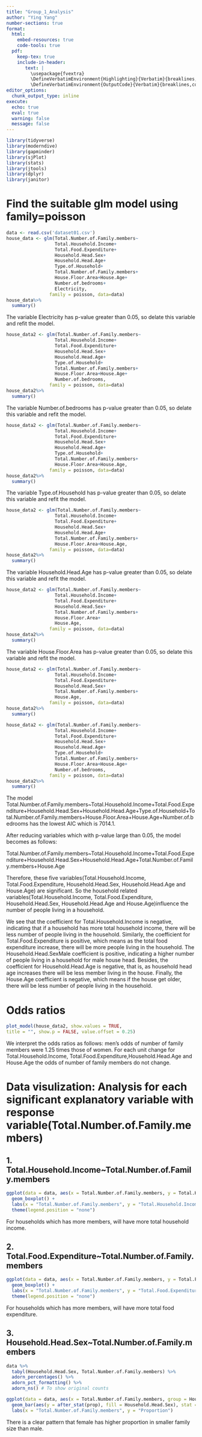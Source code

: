 ```yaml
---
title: "Group_1_Analysis"
author: "Ying Yang"
number-sections: true
format:
  html:
    embed-resources: true
    code-tools: true
  pdf: 
    keep-tex: true
    include-in-header: 
       text: |
         \usepackage{fvextra}
         \DefineVerbatimEnvironment{Highlighting}{Verbatim}{breaklines,commandchars=\\\{\}}
         \DefineVerbatimEnvironment{OutputCode}{Verbatim}{breaklines,commandchars=\\\{\}}
editor_options:
  chunk_output_type: inline
execute:
  echo: true
  eval: true
  warning: false
  message: false
---
```


```r
library(tidyverse)
library(moderndive)
library(gapminder)
library(sjPlot)
library(stats)
library(jtools)
library(dplyr)
library(janitor)
```

# Find the suitable glm model using family=poisson

```r
data <- read.csv('dataset01.csv')
house_data <- glm(Total.Number.of.Family.members~
                  Total.Household.Income+
                  Total.Food.Expenditure+
                  Household.Head.Sex+
                  Household.Head.Age+
                  Type.of.Household+
                  Total.Number.of.Family.members+
                  House.Floor.Area+House.Age+
                  Number.of.bedrooms+
                  Electricity,
                family = poisson, data=data)
house_data%>%
  summary()
```

The variable Electricity has p-value greater than 0.05, so delate this variable and refit the model.

```r
house_data2 <- glm(Total.Number.of.Family.members~
                  Total.Household.Income+
                  Total.Food.Expenditure+
                  Household.Head.Sex+
                  Household.Head.Age+
                  Type.of.Household+
                  Total.Number.of.Family.members+
                  House.Floor.Area+House.Age+
                  Number.of.bedrooms,
                family = poisson, data=data)
house_data2%>%
  summary()
```

The variable Number.of.bedrooms has p-value greater than 0.05, so delate this variable and refit the model.

```r
house_data2 <- glm(Total.Number.of.Family.members~
                  Total.Household.Income+
                  Total.Food.Expenditure+
                  Household.Head.Sex+
                  Household.Head.Age+
                  Type.of.Household+
                  Total.Number.of.Family.members+
                  House.Floor.Area+House.Age,
                family = poisson, data=data)
house_data2%>%
  summary()
```

The variable Type.of.Household has p-value greater than 0.05, so delate this variable and refit the model.

```r
house_data2 <- glm(Total.Number.of.Family.members~
                  Total.Household.Income+
                  Total.Food.Expenditure+
                  Household.Head.Sex+
                  Household.Head.Age+
                  Total.Number.of.Family.members+
                  House.Floor.Area+House.Age,
                family = poisson, data=data)
house_data2%>%
  summary()
```

The variable Household.Head.Age has p-value greater than 0.05, so delate this variable and refit the model.

```r
house_data2 <- glm(Total.Number.of.Family.members~
                  Total.Household.Income+
                  Total.Food.Expenditure+
                  Household.Head.Sex+
                  Total.Number.of.Family.members+
                  House.Floor.Area+
                  House.Age,
                family = poisson, data=data)
house_data2%>%
  summary()
```

The variable House.Floor.Area has p-value greater than 0.05, so delate this variable and refit the model.

```r
house_data2 <- glm(Total.Number.of.Family.members~
                  Total.Household.Income+
                  Total.Food.Expenditure+
                  Household.Head.Sex+
                  Total.Number.of.Family.members+
                  House.Age,
                family = poisson, data=data)
house_data2%>%
  summary()
```

```r
house_data2 <- glm(Total.Number.of.Family.members~
                  Total.Household.Income+
                  Total.Food.Expenditure+
                  Household.Head.Sex+
                  Household.Head.Age+
                  Type.of.Household+
                  Total.Number.of.Family.members+
                  House.Floor.Area+House.Age+
                  Number.of.bedrooms,
                family = poisson, data=data)
house_data2%>%
  summary()
```

The model Total.Number.of.Family.members\~Total.Household.Income+Total.Food.Expenditure+Household.Head.Sex+Household.Head.Age+Type.of.Household+Total.Number.of.Family.members+House.Floor.Area+House.Age+Number.of.bedrooms has the lowest AIC which is 7014.1.

After reducing variables which with p-value large than 0.05, the model becomes as follows:

Total.Number.of.Family.members\~Total.Household.Income+Total.Food.Expenditure+Household.Head.Sex+Household.Head.Age+Total.Number.of.Family.members+House.Age

Therefore, these five variables(Total.Household.Income, Total.Food.Expenditure, Household.Head.Sex, Household.Head.Age and House.Age) are significant. So the household related variables(Total.Household.Income, Total.Food.Expenditure, Household.Head.Sex, Household.Head.Age and House.Age)influence the number of people living in a household.

We see that the coefficient for Total.Household.Income is negative, indicating that if a household has more total household income, there will be less number of people living in the household. Similarly, the coefficient for Total.Food.Expenditure is positive, which means as the total food expenditure increase, there will be more people living in the household. The Household.Head.SexMale coefficient is positive, indicating a higher number of people living in a household for male house head. Besides, the coefficient for Household.Head.Age is negative, that is, as household head age increases there will be less member living in the house. Finally, the House.Age coefficient is negative, which means if the house get older, there will be less number of people living in the household.

# Odds ratios

```r
plot_model(house_data2, show.values = TRUE,
title = "", show.p = FALSE, value.offset = 0.25)
```

We interpret the odds ratios as follows: men’s odds of number of family members were 1.25 times those of women. For each unit change for Total.Household.Income, Total.Food.Expenditure,Household.Head.Age and House.Age the odds of number of family members do not change.

# Data visulization: Analysis for each significant explanatory variable with response variable(Total.Number.of.Family.members)

## 1. Total.Household.Income\~Total.Number.of.Family.members

```r
ggplot(data = data, aes(x = Total.Number.of.Family.members, y = Total.Household.Income, fill = Total.Number.of.Family.members)) +
  geom_boxplot() +
  labs(x = "Total.Number.of.Family.members", y = "Total.Household.Income") +
  theme(legend.position = "none")
```

For households which has more members, will have more total household income.

## 2. Total.Food.Expenditure\~Total.Number.of.Family.members

```r
ggplot(data = data, aes(x = Total.Number.of.Family.members, y = Total.Food.Expenditure, fill = Total.Number.of.Family.members)) +
  geom_boxplot() +
  labs(x = "Total.Number.of.Family.members", y = "Total.Food.Expenditure") +
  theme(legend.position = "none")
```

For households which has more members, will have more total food expenditure.

## 3. Household.Head.Sex\~Total.Number.of.Family.members

```r
data %>%
  tabyl(Household.Head.Sex, Total.Number.of.Family.members) %>%
  adorn_percentages() %>%
  adorn_pct_formatting() %>%
  adorn_ns() # To show original counts
```

```r
ggplot(data = data, aes(x = Total.Number.of.Family.members, group = Household.Head.Sex)) +
  geom_bar(aes(y = after_stat(prop), fill = Household.Head.Sex), stat = "count", position = "dodge") +
  labs(x = "Total.Number.of.Family.members", y = "Proportion")
```

There is a clear pattern that female has higher proportion in smaller family size than male.
